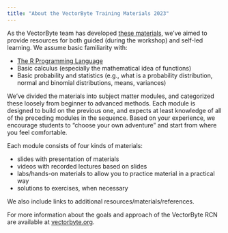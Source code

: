 ```yaml
---
title: "About the VectorByte Training Materials 2023"
---
```


As the VectorByte team has developed [these materials](materials.html), we've aimed to provide resources for both guided (during the workshop) and self-led learning. We assume basic familiarity with:

-   [The R Programming Language](https://cran.r-project.org/)
-   Basic calculus (especially the mathematical idea of functions)
-   Basic probability and statistics (e.g., what is a probability distribution, normal and binomial distributions, means, variances)

We've divided the materials into subject matter modules, and categorized these loosely from beginner to advanced methods. Each module is designed to build on the previous one, and expects at least knowledge of all of the preceding modules in the sequence. Based on your experience, we encourage students to "choose your own adventure" and start from where you feel comfortable.

Each module consists of four kinds of materials:

-   slides with presentation of materials
-   videos with recorded lectures based on slides
-   labs/hands-on materials to allow you to practice material in a practical way
-   solutions to exercises, when necessary

We also include links to additional resources/materials/references.

For more information about the goals and approach of the VectorByte RCN are available at [vectorbyte.org](http://www.vectorbyte.org).
